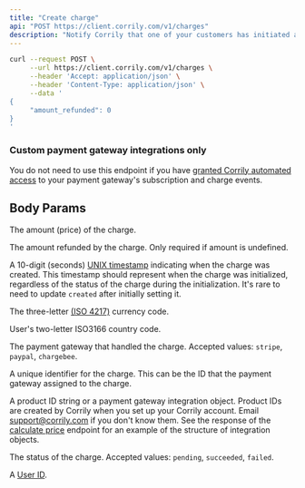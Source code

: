 ```yaml
---
title: "Create charge"
api: "POST https://client.corrily.com/v1/charges"
description: "Notify Corrily that one of your customers has initiated a one-time transaction."
---
```


<RequestExample>

```bash Response
curl --request POST \
     --url https://client.corrily.com/v1/charges \
     --header 'Accept: application/json' \
     --header 'Content-Type: application/json' \
     --data '
{
     "amount_refunded": 0
}
'
```

</RequestExample>

<Warning>
  <h3>Custom payment gateway integrations only</h3>

You do not need to use this endpoint if you have [granted Corrily automated access](../payment-gateways/integration-guide#recommended-provide-automated-access-of-subscription-and-charge-events) to your payment gateway's subscription and charge events.

</Warning>

## Body Params

<ParamField body="amount" type="float" required>

The amount (price) of the charge.

</ParamField>

<ParamField body="amount_refunded" type="float" default="0">

The amount refunded by the charge. Only required if amount is undefined.

</ParamField>

<ParamField body="created" type="integer" required>

A 10-digit (seconds) [UNIX timestamp](https://en.wikipedia.org/wiki/Unix_time)
indicating when the charge was created. This timestamp should represent when
the charge was initialized, regardless of the status of the charge during the
initialization. It's rare to need to update `created` after initially setting
it.

</ParamField>

<ParamField body="currency" type="string" required>

The three-letter [(ISO 4217)](https://en.wikipedia.org/wiki/ISO_4217#Active_codes) currency code.

</ParamField>

<ParamField body="country" type="string">

User's two-letter ISO3166 country code.

</ParamField>

<ParamField body="origin" type="string" required>

The payment gateway that handled the charge. Accepted values: `stripe`,
`paypal`, `chargebee`.

</ParamField>

<ParamField body="origin_id" type="string" required>
  A unique identifier for the charge. This can be the ID that the payment
  gateway assigned to the charge.
</ParamField>

<ParamField body="product" type="string" required>

A product ID string or a payment gateway integration object. Product IDs are
created by Corrily when you set up your Corrily account. Email
support@corrily.com if you don't know them. See the response of the [calculate
price](../calculate-price) endpoint for an
example of the structure of integration objects.

</ParamField>

<ParamField body="status" type="string" required>

The status of the charge. Accepted values: `pending`, `succeeded`, `failed`.

</ParamField>

<ParamField body="user_id" type="string" required>

A [User ID](../users/user-ids).

</ParamField>
